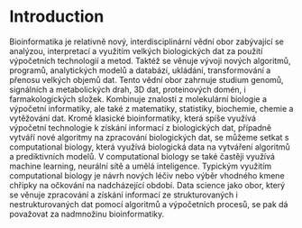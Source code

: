 # Introduction {#intro}

Bioinformatika je relativně nový, interdisciplinární vědní obor zabývající se analýzou,
interpretací a využitím velkých biologických dat za použití výpočetních technologií a
metod. Taktéž se věnuje vývoji nových algoritmů, programů, analytických modelů a
databází, ukládání, transformování a přenosu velkých objemů dat. Tento vědní obor
zahrnuje studium genomů, signálních a metabolických drah, 3D dat, proteinových domén,
i farmakologických složek. Kombinuje znalosti z molekulární biologie a výpočetní
informatiky, ale také z matematiky, statistiky, biochemie, chemie a vytěžování dat.
Kromě klasické bioinformatiky, která spíše využívá výpočetní technologie k získání
informací z biologických dat, případně vytváří nové algoritmy na zpracování
biologických dat, se můžeme setkat s computational biology, která využívá biologická
data na vytváření algoritmů a prediktivních modelů. V computational biology se také
častěji využívá machine learning, neurální sítě a umělá inteligence. Typickým využitím
computational biology je návrh nových léčiv nebo výběr vhodného kmene chřipky na
očkování na nadcházející období.
Data science jako obor, který se věnuje zpracování a získání informací ze strukturovaných
i nestrukturovaných dat pomocí algoritmů a výpočetních procesů, se pak dá považovat za
nadmnožinu bioinformatiky.

